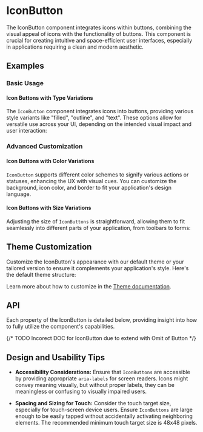 
<Meta of={IconButtonStories} />

# IconButton
The IconButton component integrates icons within buttons, combining the visual appeal of icons with the functionality of buttons.
This component is crucial for creating intuitive and space-efficient user interfaces, especially in applications requiring a clean and modern aesthetic.
## Examples
### Basic Usage
#### Icon Buttons with Type Variations
The `IconButton` component integrates icons into buttons, providing various style variants like "filled", "outline", and "text".
These options allow for versatile use across your UI, depending on the intended visual impact and user interaction:
<ToggleCanvas sourceState="shown" of={IconButtonStories.Variants} storybook="components-elements-iconbutton--variants" />

### Advanced Customization
#### Icon Buttons with Color Variations
`IconButton` supports different color schemes to signify various actions or statuses, enhancing the UX with visual cues.
You can customize the background, icon color, and border to fit your application's design language.
<ToggleCanvas of={IconButtonStories.ColorsBackground} storybook="components-elements-iconbutton--colors-background" />
<ToggleCanvas of={IconButtonStories.ColorsIcons} storybook="components-elements-iconbutton--colors-icons" />
<ToggleCanvas of={IconButtonStories.ColorsOutline} storybook="components-elements-iconbutton--colors-outline" />

#### Icon Buttons with Size Variations
Adjusting the size of `IconButtons` is straightforward, allowing them to fit seamlessly into different parts of your application, from toolbars to forms:
<ToggleCanvas of={IconButtonStories.Sizes} storybook="components-elements-iconbutton--sizes" />


## Theme Customization
Customize the IconButton's appearance with our default theme or your tailored version to ensure it complements your application's style.
Here's the default theme structure:
<ThemeRender theme={buttonTheme} />

Learn more about how to customize in the [Theme documentation](/docs/theme/getting-started).

## API
Each property of the IconButton is detailed below, providing insight into how to fully utilize the component's capabilities.

{/* TODO Incorect DOC for IconButton due to extend with Omit of Button */}
<PropsTable name="Button" />

## Design and Usability Tips
- **Accessibility Considerations:** Ensure that `IconButtons` are accessible by providing appropriate `aria-labels` for screen readers.
Icons might convey meaning visually, but without proper labels, they can be meaningless or confusing to visually impaired users.

- **Spacing and Sizing for Touch:** Consider the touch target size, especially for touch-screen device users.
Ensure `IconButtons` are large enough to be easily tapped without accidentally activating neighboring elements.
The recommended minimum touch target size is 48x48 pixels.
